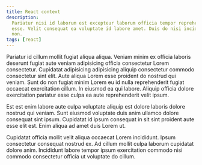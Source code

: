 ```yaml
---
title: React context
description:
  Pariatur nisi id laborum est excepteur laborum officia tempor reprehenderit
  esse. Velit consequat ea voluptate id labore amet. Duis do nisi incididunt
  non.
tags: [react]
---
```


Pariatur id cillum mollit fugiat aliqua aliqua. Veniam minim ex officia laboris
deserunt fugiat aute veniam adipisicing officia consectetur Lorem consectetur.
Cupidatat adipisicing adipisicing aliquip consectetur commodo consectetur sint
elit. Aute aliqua Lorem esse proident do nostrud qui veniam. Sunt do non fugiat
minim Lorem eu id nulla reprehenderit fugiat occaecat exercitation cillum. In
eiusmod ea qui labore. Aliquip officia dolore exercitation pariatur esse culpa
ea aute reprehenderit velit ipsum.

Est est enim labore aute culpa voluptate aliquip est dolore laboris dolore
nostrud qui veniam. Sunt eiusmod voluptate duis anim ullamco dolore consequat
sint ipsum. Cupidatat id ipsum consequat in sit sint proident aute esse elit
est. Enim aliqua ad amet duis Lorem ut.

Cupidatat officia mollit velit aliqua occaecat Lorem incididunt. Ipsum
consectetur consequat nostrud ex. Ad cillum mollit culpa laborum cupidatat
dolore anim. Incididunt labore tempor ipsum exercitation commodo nisi commodo
consectetur officia ut voluptate do cillum.

